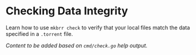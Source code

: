 # Checking Data Integrity

Learn how to use `mkbrr check` to verify that your local files match the data specified in a `.torrent` file.

*Content to be added based on `cmd/check.go` help output.*
